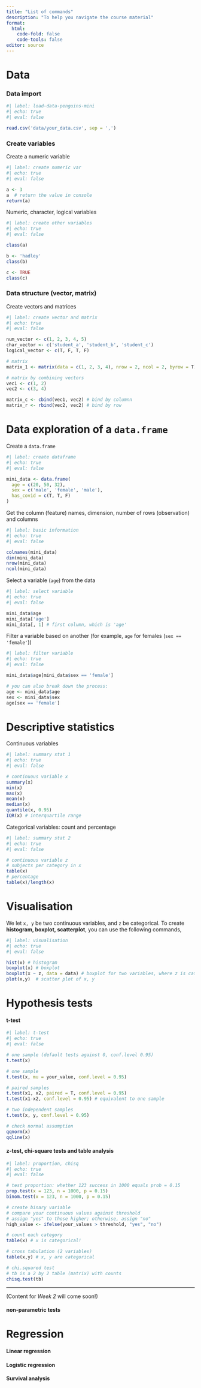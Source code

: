 ```yaml
---
title: "List of commands"
description: "To help you navigate the course material"
format: 
  html:
    code-fold: false
    code-tools: false
editor: source
---
```


# Data 

### Data import

```r
#| label: load-data-penguins-mini
#| echo: true
#| eval: false

read.csv('data/your_data.csv', sep = ',')
```

### Create variables

Create a numeric variable


```r
#| label: create numeric var
#| echo: true
#| eval: false

a <- 3
a  # return the value in console
return(a)
```

Numeric, character, logical variables

```r
#| label: create other variables
#| echo: true
#| eval: false

class(a)

b <- 'hadley'
class(b)

c <- TRUE
class(c)
```


### Data structure (vector, matrix)

Create vectors and matrices

```r
#| label: create vector and matrix
#| echo: true
#| eval: false

num_vector <- c(1, 2, 3, 4, 5)
char_vector <- c('student_a', 'student_b', 'student_c')
logical_vector <- c(T, F, T, F)

# matrix
matrix_1 <- matrix(data = c(1, 2, 3, 4), nrow = 2, ncol = 2, byrow = T)

# matrix by combining vectors
vec1 <- c(1, 2)
vec2 <- c(3, 4)

matrix_c <- cbind(vec1, vec2) # bind by columnn
matrix_r <- rbind(vec2, vec2) # bind by row
```


# Data exploration of a `data.frame` 

Create a `data.frame`

```r
#| label: create dataframe
#| echo: true
#| eval: false

mini_data <- data.frame(
  age = c(20, 50, 32), 
  sex = c('male', 'female', 'male'), 
  has_covid = c(T, T, F)
)
```

Get the column (feature) names, dimension, number of rows (observation) and columns

```r
#| label: basic information
#| echo: true
#| eval: false

colnames(mini_data)
dim(mini_data)
nrow(mini_data)
ncol(mini_data)
```

Select a variable (`age`) from the data

```r
#| label: select variable
#| echo: true
#| eval: false

mini_data$age
mini_data['age']
mini_data[, 1] # first column, which is 'age'
```

Filter a variable based on another (for example, `age` for females (`sex == 'female'`))

```r
#| label: filter variable
#| echo: true
#| eval: false

mini_data$age[mini_data$sex == 'female']

# you can also break down the process:
age <- mini_data$age
sex <- mini_data$sex
age[sex == 'female']
```


# Descriptive statistics

Continuous variables

```r
#| label: summary stat 1
#| echo: true
#| eval: false

# continuous variable x
summary(x)
min(x)
max(x)
mean(x)
median(x)
quantile(x, 0.95)
IQR(x) # interquartile range
```

Categorical variables: count and percentage

```r
#| label: summary stat 2
#| echo: true
#| eval: false

# continuous variable z
# subjects per category in x
table(x)
# percentage
table(x)/length(x) 
```




# Visualisation

We let `x, y` be two continuous variables, and `z` be categorical. To create **histogram, boxplot, scatterplot**, you can use the following commands,

```r
#| label: visualisation
#| echo: true
#| eval: false

hist(x) # histogram
boxplot(x) # boxplot 
boxplot(x ~ z, data = data) # boxplot for two variables, where z is categorical
plot(x,y)  # scatter plot of x, y
```



# Hypothesis tests

#### t-test

```r
#| label: t-test
#| echo: true
#| eval: false

# one sample (default tests against 0, conf.level 0.95)
t.test(x)

# one sample
t.test(x, mu = your_value, conf.level = 0.95)

# paired samples
t.test(x1, x2, paired = T, conf.level = 0.95)
t.test(x1-x2, conf.level = 0.95) # equivalent to one sample

# two independent samples
t.test(x, y, conf.level = 0.95)

# check normal assumption
qqnorm(x)
qqline(x)
```





#### z-test, chi-square tests and table analysis

```r
#| label: proportion, chisq
#| echo: true
#| eval: false

# test proportion: whether 123 success in 1000 equals prob = 0.15
prop.test(x = 123, n = 1000, p = 0.15)
binom.test(x = 123, n = 1000, p = 0.15)

# create binary variable
# compare your continuous values against threshold
# assign "yes" to those higher; otherwise, assign "no"
high_value <- ifelse(your_values > threshold, "yes", "no")

# count each category
table(x) # x is categorical! 

# cross tabulation (2 variables)
table(x,y) # x, y are categorical

# chi.squared test
# tb is a 2 by 2 table (matrix) with counts
chisq.test(tb)
```


--------------

(Content for *Week 2* will come soon!)

#### non-parametric tests


# Regression


#### Linear regression


#### Logistic regression

#### Survival analysis





